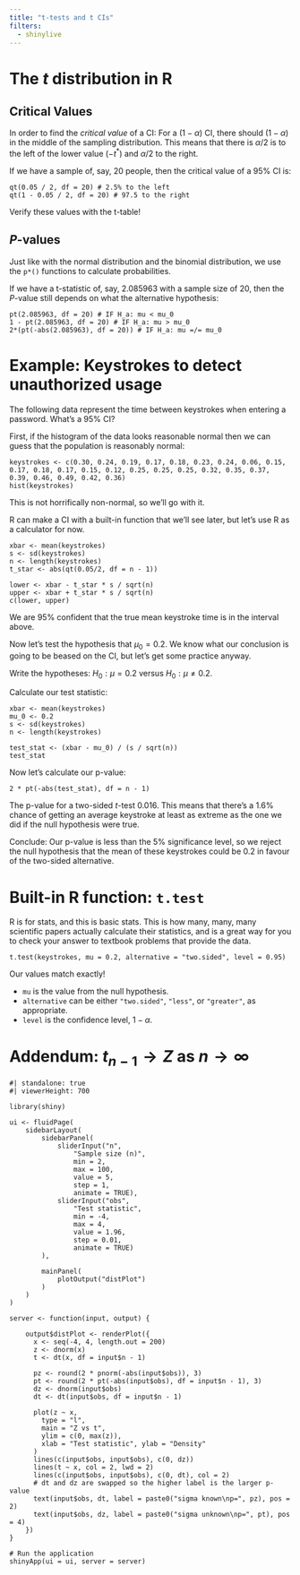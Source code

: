 ```yaml
---
title: "t-tests and t CIs"
filters:
  - shinylive
---
```


# The $t$ distribution in R

## Critical Values

In order to find the *critical value* of a CI: For a $(1-\alpha)$ CI, there should $(1-\alpha)$ in the middle of the sampling distribution. This means that there is $\alpha/2$ is to the left of the lower value ($-t^*$) and $\alpha/2$ to the right.

If we have a sample of, say, 20 people, then the critical value of a 95% CI is:

```webr-r
qt(0.05 / 2, df = 20) # 2.5% to the left
qt(1 - 0.05 / 2, df = 20) # 97.5 to the right
```

Verify these values with the t-table!

## $P$-values

Just like with the normal distribution and the binomial distribution, we use the `p*()` functions to calculate probabilities.

If we have a t-statistic of, say, 2.085963 with a sample size of 20, then the $P$-value still depends on what the alternative hypothesis:

```webr-r
pt(2.085963, df = 20) # IF H_a: mu < mu_0
1 - pt(2.085963, df = 20) # IF H_a: mu > mu_0
2*(pt(-abs(2.085963), df = 20)) # IF H_a: mu =/= mu_0
```

# Example: Keystrokes to detect unauthorized usage

The following data represent the time between keystrokes when entering a password. What's a 95% CI?

First, if the histogram of the data looks reasonable normal then we can guess that the population is reasonably normal:

```webr-r
keystrokes <- c(0.30, 0.24, 0.19, 0.17, 0.18, 0.23, 0.24, 0.06, 0.15, 0.17, 0.18, 0.17, 0.15, 0.12, 0.25, 0.25, 0.25, 0.32, 0.35, 0.37, 0.39, 0.46, 0.49, 0.42, 0.36)
hist(keystrokes)
```

This is not horrifically non-normal, so we'll go with it.

R can make a CI with a built-in function that we'll see later, but let's use R as a calculator for now.

```webr-r
xbar <- mean(keystrokes)
s <- sd(keystrokes)
n <- length(keystrokes)
t_star <- abs(qt(0.05/2, df = n - 1))

lower <- xbar - t_star * s / sqrt(n)
upper <- xbar + t_star * s / sqrt(n)
c(lower, upper)
```

We are 95% confident that the true mean keystroke time is in the interval above. 

Now let's test the hypothesis that $\mu_0 = 0.2$. We know what our conclusion is going to be beased on the CI, but let's get some practice anyway.

Write the hypotheses: $H_0: \mu = 0.2$ versus $H_0: \mu \ne 0.2$.

Calculate our test statistic:

```webr-r
xbar <- mean(keystrokes)
mu_0 <- 0.2
s <- sd(keystrokes)
n <- length(keystrokes)

test_stat <- (xbar - mu_0) / (s / sqrt(n))
test_stat
```

Now let's calculate our p-value:

```webr-r
2 * pt(-abs(test_stat), df = n - 1)
```

The p-value for a two-sided $t$-test 0.016. This means that there's a 1.6% chance of getting an average keystroke at least as extreme as the one we did if the null hypothesis were true.

Conclude: Our p-value is less than the 5% significance level, so we reject the null hypothesis that the mean of these keystrokes could be 0.2 in favour of the two-sided alternative.

# Built-in R function: `t.test`

R is for stats, and this is basic stats. This is how many, many, many scientific papers actually calculate their statistics, and is a great way for you to check your answer to textbook problems that provide the data.

```webr-r
t.test(keystrokes, mu = 0.2, alternative = "two.sided", level = 0.95)
```

Our values match exactly!

- `mu` is the value from the null hypothesis.
- `alternative` can be either `"two.sided"`, `"less"`, or `"greater"`, as appropriate.
- `level` is the confidence level, $1 - \alpha$.


# Addendum: $t_{n-1}\rightarrow Z$ as $n\rightarrow\infty$

```shinylive-r
#| standalone: true
#| viewerHeight: 700

library(shiny)

ui <- fluidPage(
    sidebarLayout(
        sidebarPanel(
            sliderInput("n",
                "Sample size (n)",
                min = 2,
                max = 100,
                value = 5,
                step = 1,
                animate = TRUE),
            sliderInput("obs",
                "Test statistic",
                min = -4,
                max = 4,
                value = 1.96,
                step = 0.01,
                animate = TRUE)
        ),
        
        mainPanel(
            plotOutput("distPlot")
        )
    )
)

server <- function(input, output) {
    
    output$distPlot <- renderPlot({
      x <- seq(-4, 4, length.out = 200)
      z <- dnorm(x)
      t <- dt(x, df = input$n - 1)

      pz <- round(2 * pnorm(-abs(input$obs)), 3)
      pt <- round(2 * pt(-abs(input$obs), df = input$n - 1), 3)
      dz <- dnorm(input$obs)
      dt <- dt(input$obs, df = input$n - 1)
      
      plot(z ~ x,
        type = "l",
        main = "Z vs t",
        ylim = c(0, max(z)),
        xlab = "Test statistic", ylab = "Density"
      )
      lines(c(input$obs, input$obs), c(0, dz))
      lines(t ~ x, col = 2, lwd = 2)
      lines(c(input$obs, input$obs), c(0, dt), col = 2)
      # dt and dz are swapped so the higher label is the larger p-value
      text(input$obs, dt, label = paste0("sigma known\np=", pz), pos = 2)
      text(input$obs, dz, label = paste0("sigma unknown\np=", pt), pos = 4)
    })
}

# Run the application 
shinyApp(ui = ui, server = server)

```

